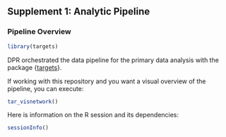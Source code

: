 ## Supplement 1: Analytic Pipeline

### Pipeline Overview

```r
library(targets)
```

DPR orchestrated the data pipeline for the primary data analysis with the package {[targets](https://docs.ropensci.org/targets/)}.

If working with this repository and you want a visual overview of the pipeline, you can execute:

```r
tar_visnetwork()
```

Here is information on the R session and its dependencies:

```r
sessionInfo()
```


